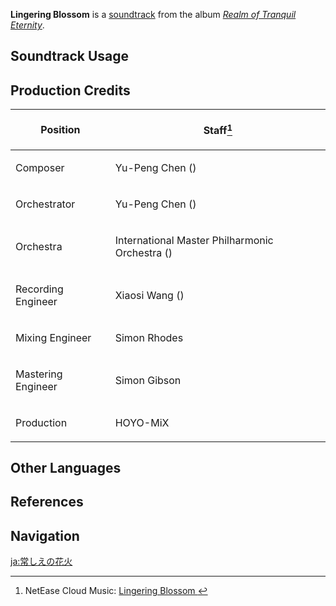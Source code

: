{{Soundtrack Infobox
|image          = Realm of Tranquil Eternity.png
|album          = Realm of Tranquil Eternity
|disc           = 1
|number         = 05
|featured       =
|featured2      =
|featured3      =
|featured_disc  =
|featured_disc2 =
|featured_disc3 =
|youtube_id     = 3bAqVfoEWsY
|spotify_id     = 4p5cuOjbtCMX5JMmuEoL6G
|previous       = Streets of Elegance
|next           = The Land of Her Serenity
}}
'''Lingering Blossom''' is a [[soundtrack]] from the album ''[[Realm of Tranquil Eternity]]''.

==Soundtrack Usage==
{{Soundtrack Usage
|quest    = Together Under the Fireworks//cutscene
|location = Hanamizaka//day;;Tenryou//day
|domain   = 
|eventgameplay = An Unforgettable Journey//Act VII and VIII
|teapot   = Silken Courtyard//day
}}

==Production Credits==
{| class="wikitable"
! Position
! Staff<ref>NetEase Cloud Music: [https://music.163.com/#/song?id=1879108667 Lingering Blossom {{zh|永远的花火}}]</ref>
|-
! Composer
| Yu-Peng Chen ({{zh|陈致逸}})
|-
! Orchestrator
| Yu-Peng Chen ({{zh|陈致逸}})
|-
! Orchestra
| International Master Philharmonic Orchestra ({{zh|国际首席爱乐乐团}})
|-
! Recording Engineer
| Xiaosi Wang ({{zh|王小四}})
|-
! Mixing Engineer
| Simon Rhodes
|-
! Mastering Engineer
| Simon Gibson
|-
! Production
| HOYO-MiX
|}

==Other Languages==
{{Other Languages
|en      = Lingering Blossom
|zhs     = 永远的花火
|zhs_rm  = Yǒngyuǎn de Huāhuǒ
|zht     = 永遠的花火
|zht_rm  = Yǒngyuǎn de Huāhuǒ
|zh_tl   = Eternal Fireworks
|ja      = 常しえの花火
|ja_rm   = Tokoshie no Hanabi
|ja_tl   = Eternal Fireworks
}}
{{clr}}

==References==
{{Reflist}}

==Navigation==
{{Soundtrack Navbox|Realm of Tranquil Eternity}}

[[ja:常しえの花火]]